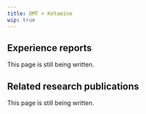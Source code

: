 ---
title: DMT + Ketamine
wip: true
---

## Experience reports

This page is still being written.

## Related research publications

This page is still being written.

